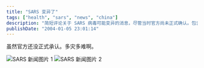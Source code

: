 ```yaml
---
title: "SARS 变异了"
tags: ["health", "sars", "news", "china"]
description: "简短评论关于 SARS 病毒可能变异的消息，尽管当时官方尚未正式确认。包含两张相关图片，表达对疫情的担忧。"
publishDate: "2004-01-05 23:01:14"
---
```


虽然官方还没正式承认。多灾多难啊。

![SARS 新闻图片 1](http://blog.xdanger.com/archives/pics/20040105a.jpg) ![SARS 新闻图片 2](http://blog.xdanger.com/archives/pics/20040105b.jpg)

